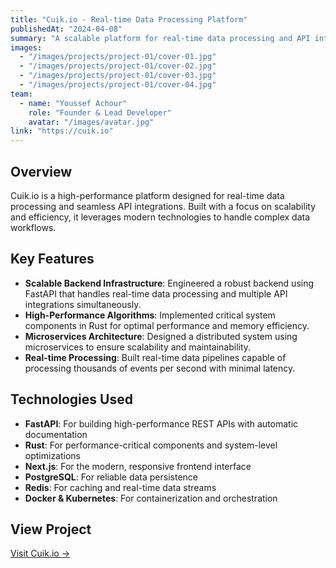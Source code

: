```yaml
---
title: "Cuik.io - Real-time Data Processing Platform"
publishedAt: "2024-04-08"
summary: "A scalable platform for real-time data processing and API integrations, built with FastAPI, Rust and Next.js."
images:
  - "/images/projects/project-01/cover-01.jpg"
  - "/images/projects/project-01/cover-02.jpg"
  - "/images/projects/project-01/cover-03.jpg"
  - "/images/projects/project-01/cover-04.jpg"
team:
  - name: "Youssef Achour"
    role: "Founder & Lead Developer"
    avatar: "/images/avatar.jpg"
link: "https://cuik.io"
---
```


## Overview

Cuik.io is a high-performance platform designed for real-time data processing and seamless API integrations. Built with a focus on scalability and efficiency, it leverages modern technologies to handle complex data workflows.

## Key Features

- **Scalable Backend Infrastructure**: Engineered a robust backend using FastAPI that handles real-time data processing and multiple API integrations simultaneously.
- **High-Performance Algorithms**: Implemented critical system components in Rust for optimal performance and memory efficiency.
- **Microservices Architecture**: Designed a distributed system using microservices to ensure scalability and maintainability.
- **Real-time Processing**: Built real-time data pipelines capable of processing thousands of events per second with minimal latency.

## Technologies Used

- **FastAPI**: For building high-performance REST APIs with automatic documentation
- **Rust**: For performance-critical components and system-level optimizations
- **Next.js**: For the modern, responsive frontend interface
- **PostgreSQL**: For reliable data persistence
- **Redis**: For caching and real-time data streams
- **Docker & Kubernetes**: For containerization and orchestration

## View Project

[Visit Cuik.io →](https://cuik.io)